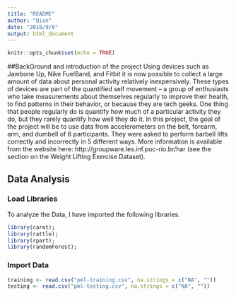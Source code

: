 ```yaml
---
title: "README"
author: "Qian"
date: "2018/9/8"
output: html_document
---
```


```r
knitr::opts_chunk$set(echo = TRUE)
```


##BackGround and introduction of the project
Using devices such as Jawbone Up, Nike FuelBand, and Fitbit it is now possible to collect a large amount of data about personal activity relatively inexpensively. These types of devices are part of the quantified self movement – a group of enthusiasts who take measurements about themselves regularly to improve their health, to find patterns in their behavior, or because they are tech geeks. One thing that people regularly do is quantify how much of a particular activity they do, but they rarely quantify how well they do it. In this project, the goal of the project will be to use data from accelerometers on the belt, forearm, arm, and dumbell of 6 participants. They were asked to perform barbell lifts correctly and incorrectly in 5 different ways. More information is available from the website here: http://groupware.les.inf.puc-rio.br/har (see the section on the Weight Lifting Exercise Dataset).


## Data Analysis


### Load Libraries
To analyze the Data, I have imported the following libraries.
```r
library(caret); 
library(rattle); 
library(rpart); 
library(randomForest);
```

### Import Data
```r
training <- read.csv("pml-training.csv", na.strings = c("NA", ""))
testing <- read.csv("pml-testing.csv", na.strings = c("NA", ""))
```


